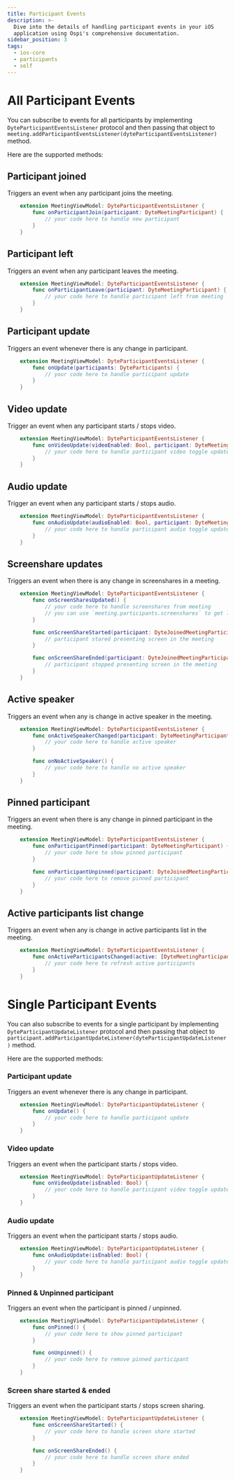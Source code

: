 ```yaml
---
title: Participant Events
description: >-
  Dive into the details of handling participant events in your iOS
  application using Ospi's comprehensive documentation.
sidebar_position: 3
tags:
  - ios-core
  - participants
  - self
---
```


# All Participant Events

You can subscribe to events for all participants by implementing
`DyteParticipantEventsListener` protocol and then passing that object to
`meeting.addParticipantEventsListener(dyteParticipantEventsListener)` method.

Here are the supported methods:

## Participant joined

Triggers an event when any participant joins the meeting.

```swift
    extension MeetingViewModel: DyteParticipantEventsListener {
        func onParticipantJoin(participant: DyteMeetingParticipant) {
            // your code here to handle new participant
        }
    }
```

## Participant left

Triggers an event when any participant leaves the meeting.

```swift
    extension MeetingViewModel: DyteParticipantEventsListener {
        func onParticipantLeave(participant: DyteMeetingParticipant) {
            // your code here to handle participant left from meeting
        }
    }
```

## Participant update

Triggers an event whenever there is any change in participant.

```swift
    extension MeetingViewModel: DyteParticipantEventsListener {
        func onUpdate(participants: DyteParticipants) {
            // your code here to handle participant update
        }
    }
```

## Video update

Trigger an event when any participant starts / stops video.

```swift
    extension MeetingViewModel: DyteParticipantEventsListener {
        func onVideoUpdate(videoEnabled: Bool, participant: DyteMeetingParticipant) {
            // your code here to handle participant video toggle update
        }
    }
```

## Audio update

Trigger an event when any participant starts / stops audio.

```swift
    extension MeetingViewModel: DyteParticipantEventsListener {
        func onAudioUpdate(audioEnabled: Bool, participant: DyteMeetingParticipant) {
            // your code here to handle participant audio toggle update
        }
    }
```

## Screenshare updates

Triggers an event when there is any change in screenshares in a meeting.

```swift
    extension MeetingViewModel: DyteParticipantEventsListener {
        func onScreenSharesUpdated() {
            // your code here to handle screenshares from meeting
            // you can use `meeting.participants.screenshares` to get latest screenshare participants
        }

        func onScreenShareStarted(participant: DyteJoinedMeetingParticipant) {
            // participant stared presenting screen in the meeting
        }

        func onScreenShareEnded(participant: DyteJoinedMeetingParticipant) {
            // participant stopped presenting screen in the meeting
        }
    }
```

## Active speaker

Triggers an event when any is change in active speaker in the meeting.

```swift
    extension MeetingViewModel: DyteParticipantEventsListener {
        func onActiveSpeakerChanged(participant: DyteMeetingParticipant) {
            // your code here to handle active speaker
        }

        func onNoActiveSpeaker() {
            // your code here to handle no active speaker
        }
    }
```

## Pinned participant

Triggers an event when there is any change in pinned participant in the meeting.

```swift
    extension MeetingViewModel: DyteParticipantEventsListener {
        func onParticipantPinned(participant: DyteMeetingParticipant) {
            // your code here to show pinned participant
        }

        func onParticipantUnpinned(participant: DyteJoinedMeetingParticipant) {
            // your code here to remove pinned participant
        }
    }
```

## Active participants list change

Triggers an event when any is change in active participants list in the meeting.

```swift
    extension MeetingViewModel: DyteParticipantEventsListener {
        func onActiveParticipantsChanged(active: [DyteMeetingParticipant]) {
            // your code here to refresh active participants
        }
    }
```

# Single Participant Events

You can also subscribe to events for a single participant by implementing `DyteParticipantUpdateListener` protocol and then passing that object to `participant.addParticipantUpdateListener(dyteParticipantUpdateListener)` method.

Here are the supported methods:

### Participant update

Triggers an event whenever there is any change in participant.

```swift
    extension MeetingViewModel: DyteParticipantUpdateListener {
        func onUpdate() {
            // your code here to handle participant update
        }
    }
```

### Video update

Triggers an event when the participant starts / stops video.

```swift
    extension MeetingViewModel: DyteParticipantUpdateListener {
        func onVideoUpdate(isEnabled: Bool) {
            // your code here to handle participant video toggle update
        }
    }
```

### Audio update

Triggers an event when the participant starts / stops audio.

```swift
    extension MeetingViewModel: DyteParticipantUpdateListener {
        func onAudioUpdate(isEnabled: Bool) {
            // your code here to handle participant audio toggle update
        }
    }
```

### Pinned & Unpinned participant

Triggers an event when the participant is pinned / unpinned.

```swift
    extension MeetingViewModel: DyteParticipantUpdateListener {
        func onPinned() {
            // your code here to show pinned participant
        }

        func onUnpinned() {
            // your code here to remove pinned participant
        }
    }
```

### Screen share started & ended

Triggers an event when the participant starts / stops screen sharing.

```swift
    extension MeetingViewModel: DyteParticipantUpdateListener {
        func onScreenShareStarted() {
            // your code here to handle screen share started
        }

        func onScreenShareEnded() {
            // your code here to handle screen share ended
        }
    }
```

<head>
  <title>iOS Core The participant events</title>
  <meta
    name="description"
    content="Explore the Ospi Mobile Core iOS Participants Participant Events."
  />
</head>
